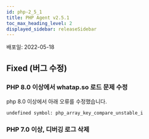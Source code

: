 ```yaml
---
id: php-2_5_1
title: PHP Agent v2.5.1
toc_max_heading_level: 2
displayed_sidebar: releaseSidebar
---
```



배포일: 2022-05-18

## Fixed (버그 수정)

### PHP 8.0 이상에서 whatap.so 로드 문제 수정

php 8.0 이상에서 아래 오류를 수정했습니다.

```
undefined symbol: php_array_key_compare_unstable_i  
```

### PHP 7.0 이상, 디버깅 로그 삭제
